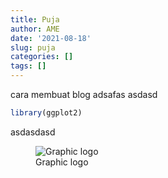 ```yaml
---
title: Puja
author: AME
date: '2021-08-18'
slug: puja
categories: []
tags: []
---
```


cara membuat blog
adsafas
asdasd

```r
library(ggplot2)


```

asdasdasd


![Graphic logo](images/image-removebg-preview (28).png)